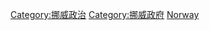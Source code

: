 {{Commonscat|International relations of Norway}}

[[Category:挪威政治|Category:挪威政治]]
[[Category:挪威政府|Category:挪威政府]]
[[Category:欧洲各国外交|Norway]]